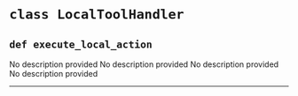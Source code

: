 
# `class LocalToolHandler`

## `def execute_local_action`
<Card>
No description provided
</Card>
<Card>
<ParamField path="request_data" type="dict" required>
No description provided
</ParamField>
<ParamField path="metadata" type="dict" required>
No description provided
</ParamField>

</Card>
<Card>
<ParamField path="returns" type="None">
No description provided
</ParamField>

</Card>

---
